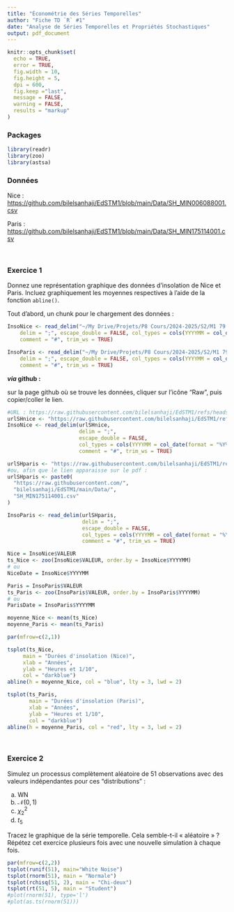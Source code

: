 ```yaml
---
title: "Économétrie des Séries Temporelles"
author: "Fiche TD `R` #1"
date: "Analyse de Séries Temporelles et Propriétés Stochastiques"
output: pdf_document
---
```

 
```r
knitr::opts_chunk$set(
  echo = TRUE,
  error = TRUE,
  fig.width = 10, 
  fig.height = 5,
  dpi = 600,
  fig.keep ="last",
  message = FALSE,
  warning = FALSE,
  results = "markup"
)
```

### Packages

```r
library(readr)
library(zoo)
library(astsa)
```

### Données

Nice : <https://github.com/bilelsanhaji/EdSTM1/blob/main/Data/SH_MIN006088001.csv>

Paris : <https://github.com/bilelsanhaji/EdSTM1/blob/main/Data/SH_MIN175114001.csv>

<br>

\bigskip\bigskip

### Exercice 1

Donnez une représentation graphique des données d'insolation de Nice et Paris. Incluez graphiquement les moyennes respectives à l'aide de la fonction `abline()`.

Tout d'abord, un chunk pour le chargement des données :

```r
InsoNice <- read_delim("~/My Drive/Projets/P8 Cours/2024-2025/S2/M1 79.5 - Econometrie des Series Temporelles/EdST M1 MBFA/EdSTgit/Data/SH_MIN006088001.csv", # "chemin d'acces aux donnees"
    delim = ";", escape_double = FALSE, col_types = cols(YYYYMM = col_date(format = "%Y%m")), 
    comment = "#", trim_ws = TRUE)

InsoParis <- read_delim("~/My Drive/Projets/P8 Cours/2024-2025/S2/M1 79.5 - Econometrie des Series Temporelles/EdST M1 MBFA/EdSTgit/Data/SH_MIN175114001.csv", # "chemin d'acces aux donnees"
    delim = ";", escape_double = FALSE, col_types = cols(YYYYMM = col_date(format = "%Y%m")), 
    comment = "#", trim_ws = TRUE)
```

***via* github :**

sur la page github où se trouve les données, cliquer sur l'icône "Raw", puis copier/coller le lien.
```r
#URL : https://raw.githubusercontent.com/bilelsanhaji/EdSTM1/refs/heads/main/Data/SH_MIN006088001.csv
urlSHnice <- "https://raw.githubusercontent.com/bilelsanhaji/EdSTM1/refs/heads/main/Data/SH_MIN006088001.csv"
InsoNice <- read_delim(urlSHnice, 
                       delim = ";",
                       escape_double = FALSE,
                       col_types = cols(YYYYMM = col_date(format = "%Y%m")), 
                       comment = "#", trim_ws = TRUE)

urlSHparis <- "https://raw.githubusercontent.com/bilelsanhaji/EdSTM1/refs/heads/main/Data/SH_MIN175114001.csv"
#ou, afin que le lien apparaisse sur le pdf :
urlSHparis <- paste0(
  "https://raw.githubusercontent.com/", 
  "bilelsanhaji/EdSTM1/main/Data/",
  "SH_MIN175114001.csv"
)

InsoParis <- read_delim(urlSHparis,
                        delim = ";",
                        escape_double = FALSE,
                        col_types = cols(YYYYMM = col_date(format = "%Y%m")),
                        comment = "#", trim_ws = TRUE)
```


```r
Nice = InsoNice$VALEUR
ts_Nice <- zoo(InsoNice$VALEUR, order.by = InsoNice$YYYYMM)
# ou 
NiceDate = InsoNice$YYYYMM

Paris = InsoParis$VALEUR
ts_Paris <- zoo(InsoParis$VALEUR, order.by = InsoParis$YYYYMM)
# ou 
ParisDate = InsoParis$YYYYMM

moyenne_Nice <- mean(ts_Nice) 
moyenne_Paris <- mean(ts_Paris)

par(mfrow=c(2,1)) 

tsplot(ts_Nice,
     main = "Durées d'insolation (Nice)",
     xlab = "Années",
     ylab = "Heures et 1/10",
     col = "darkblue")
abline(h = moyenne_Nice, col = "blue", lty = 3, lwd = 2)

tsplot(ts_Paris, 
       main = "Durées d'insolation (Paris)", 
       xlab = "Années",
       ylab = "Heures et 1/10",
       col = "darkblue")
abline(h = moyenne_Paris, col = "red", lty = 3, lwd = 2)
```

<br>

\bigskip\bigskip

### Exercice 2  

Simulez un processus complètement aléatoire de 51 observations avec des valeurs indépendantes pour ces "distributions" :

  (a) $\mathsf{WN}$
  (b) $\mathcal{N}(0,1)$
  (c) $\chi^2_2$
  (d) $t_5$

Tracez le graphique de la série temporelle. Cela semble-t-il « aléatoire » ? Répétez cet exercice plusieurs fois avec une nouvelle simulation à chaque fois.

```r
par(mfrow=c(2,2)) 
tsplot(runif(51), main="White Noise") 
tsplot(rnorm(51), main = "Normale") 
tsplot(rchisq(51, 2), main = "Chi-deux") 
tsplot(rt(51, 5), main = "Student") 
#plot(rnorm(51), type='l') 
#plot(as.ts(rnorm(51)))
 
```

